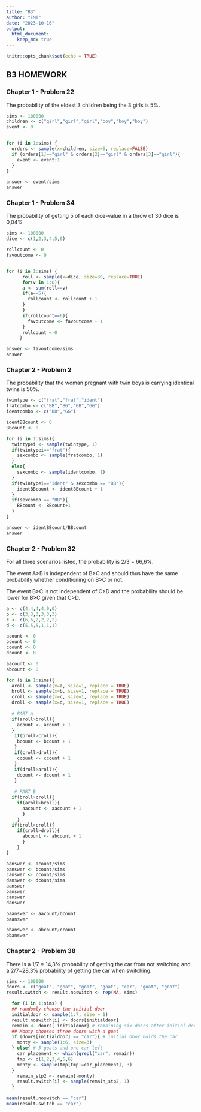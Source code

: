```yaml
---
title: "B3"
author: "EMT"
date: "2023-10-16"
output: 
  html_document: 
    keep_md: true
---
```


```r
knitr::opts_chunk$set(echo = TRUE)
```

## B3 HOMEWORK

### Chapter 1 - Problem 22

The probability of the eldest 3 children being the 3 girls is 5%.

```r
sims <- 100000
children <- c("girl","girl","girl","boy","boy","boy")
event <- 0


for (i in 1:sims) {
  orders <- sample(x=children, size=6, replace=FALSE)
  if (orders[1]=="girl" & orders[2]=="girl" & orders[3]=="girl"){
    event <- event+1
  }
}

answer <- event/sims
answer
```

### Chapter 1 - Problem 34

The probability of getting 5 of each dice-value in a throw of 30 dice is 0,04%

```r
sims <- 100000
dice <- c(1,2,3,4,5,6)

rollcount <- 0
favoutcome <- 0


for (i in 1:sims) {
      roll <- sample(x=dice, size=30, replace=TRUE)
      for(v in 1:6){
      a <- sum(roll==v)
      if(a==5){
        rollcount <- rollcount + 1
      }
      } 
      if(rollcount==6){
        favoutcome <- favoutcome + 1 
      }
      rollcount <-0
     }

answer <- favoutcome/sims
answer

```

### Chapter 2 - Problem 2

The probability that the woman pregnant with twin boys is carrying identical twins is 50%.

```r

twintype <- c("frat","frat","ident")
fratcombo <- c("BB","BG","GB","GG")
identcombo <- c("BB","GG")

identBBcount <- 0
BBcount <- 0

for (i in 1:sims){
  twintypei <- sample(twintype, 1)
  if(twintypei=="frat"){
    sexcombo <- sample(fratcombo, 1)
  }
  else{
    sexcombo <- sample(identcombo, 1)
  }
  if(twintypei=="ident" & sexcombo == "BB"){
    identBBcount <- identBBcount + 1
  }
  if(sexcombo == "BB"){
    BBcount <- BBcount+1
  }
}

answer <- identBBcount/BBcount
answer
```

### Chapter 2 - Problem 32

For all three scenarios listed, the probability is 2/3 = 66,6%.

The event A\>B is independent of B\>C and should thus have the same probability whether conditioning on B\>C or not.

The event B\>C is not independent of C\>D and the probability should be lower for B\>C given that C\>D.

```r
a <- c(4,4,4,4,0,0)
b <- c(3,3,3,3,3,3)
c <- c(6,6,2,2,2,2)
d <- c(5,5,5,1,1,1)

acount <- 0
bcount <- 0
ccount <- 0
dcount <- 0

aacount <- 0
abcount <- 0

for (i in 1:sims){
  aroll <- sample(x=a, size=1, replace = TRUE)
  broll <- sample(x=b, size=1, replace = TRUE)
  croll <- sample(x=c, size=1, replace = TRUE)
  droll <- sample(x=d, size=1, replace = TRUE)
  
  # PART A
  if(aroll>broll){
    acount <- acount + 1
  }
   if(broll>croll){
    bcount <- bcount + 1
   }
   if(croll>droll){
    ccount <- ccount + 1
   }
   if(droll>aroll){
    dcount <- dcount + 1
   }
 
   # PART B
  if(broll>croll){
    if(aroll>broll){
      aacount <- aacount + 1
      }
    }
  if(broll>croll){
    if(croll>droll){
      abcount <- abcount + 1
      }
    }
}

aanswer <- acount/sims
banswer <- bcount/sims
canswer <- ccount/sims
danswer <- dcount/sims
aanswer
banswer
canswer
danswer

baanswer <- aacount/bcount
baanswer

bbanswer <- abcount/ccount
bbanswer

```

### Chapter 2 - Problem 38

There is a 1/7 = 14,3% probability of getting the car from not switching and a 2/7=28,3% probability of getting the car when switching.

```r
sims <- 100000
doors <- c("goat", "goat", "goat", "goat", "car", "goat", "goat")
result.switch <- result.noswitch <- rep(NA, sims)

  for (i in 1:sims) {
  ## randomly choose the initial door
  initialdoor <- sample(1:7, size = 1)
  result.noswitch[i] <- doors[initialdoor]
  remain <- doors[-initialdoor] # remaining six doors after initial door is chosen
  ## Monty chooses three doors with a goat
  if (doors[initialdoor] == "car"){ # initial door holds the car
    monty <- sample(1:6, size=3)
  } else{ # 5 goats and one car left
    car_placement <- which(grepl("car", remain))
    tmp <- c(1,2,3,4,5,6)
    monty <- sample(tmp[tmp!=car_placement], 3)
  }
    remain_stp2 <- remain[-monty] 
    result.switch[i] <- sample(remain_stp2, 1)
  }
  
mean(result.noswitch == "car") 
mean(result.switch == "car")
```
